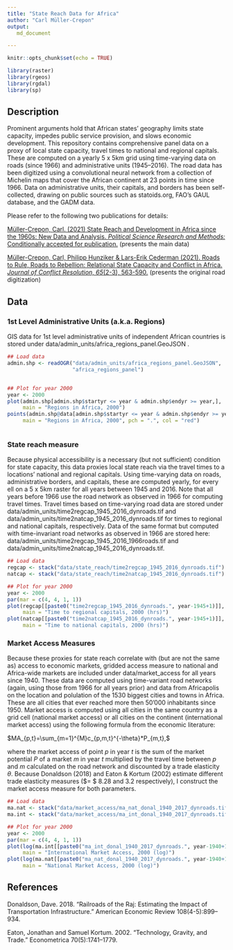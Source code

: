 ```yaml
---
title: "State Reach Data for Africa"
author: "Carl Müller-Crepon"
output:
   md_document

---
```


```r
knitr::opts_chunk$set(echo = TRUE)

library(raster)
library(rgeos)
library(rgdal)
library(sp)


```

## Description

Prominent arguments hold that African states' geography limits state capacity, impedes public service provision, and slows economic development. This repository contains comprehensive panel data on a proxy of local state capacity, travel times to national and regional capitals. These are computed on a yearly 5 x 5km grid using time-varying data on roads (since 1966) and administrative units (1945–2016). The road data has been digitized using a convolutional neural network from a collection of Michelin maps that cover the African continent at 23 points in time since 1966. Data on administrative units, their capitals, and borders has been self-collected, drawing on public sources such as statoids.org, FAO's GAUL database, and the GADM data. 

Please refer to the following two publications for details: 

[Müller-Crepon, Carl. (2021) State Reach and Development in Africa since the 1960s: New Data and Analysis. *Political Science Research and Methods:* Conditionally accepted for publication.](http://www.carlmueller-crepon.org/publication/state_reach_development/) (presents the main data)

[Müller-Crepon, Carl, Philipp Hunziker & Lars-Erik Cederman (2021). Roads to Rule, Roads to Rebellion: Relational State Capacity and Conflict in Africa. *Journal of Conflict Resolution, 65*(2-3), 563-590.](https://journals.sagepub.com/doi/full/10.1177/0022002720963674) (presents the original road digitization)


## Data

### 1st Level Administrative Units (a.k.a. Regions)

GIS data for 1st level administrative units of independent African countries is stored under data/admin_units/africa_regions_panel.GeoJSON . 

```r
## Load data
admin.shp <- readOGR("data/admin_units/africa_regions_panel.GeoJSON",
                     "africa_regions_panel")


## Plot for year 2000
year <- 2000
plot(admin.shp[admin.shp$startyr <= year & admin.shp$endyr >= year,],
     main = "Regions in Africa, 2000")
points(admin.shp@data[admin.shp$startyr <= year & admin.shp$endyr >= year,c("caplon", "caplat")],
     main = "Regions in Africa, 2000", pch = ".", col = "red")



```


### State reach measure

Because physical accessibility is a necessary (but not sufficient) condition for state capacity, this data proxies local state reach via the travel times to a locations' national and regional capitals. Using time-varying data on roads, administrative borders, and capitals, these are computed yearly, for every ell on a 5 x 5km raster for all years between 1945 and 2016. Note that all years before 1966 use the road network as observed in 1966 for computing travel times. Travel times based on time-varying road data are stored under data/admin_units/time2regcap_1945_2016_dynroads.tif and data/admin_units/time2natcap_1945_2016_dynroads.tif for times to regional and national capitals, respectively. Data of the same format but computed with time-invariant road networks as observed in 1966 are stored here: data/admin_units/time2regcap_1945_2016_1966roads.tif and data/admin_units/time2natcap_1945_2016_dynroads.tif.

```r
## Load data
regcap <- stack("data/state_reach/time2regcap_1945_2016_dynroads.tif")
natcap <- stack("data/state_reach/time2natcap_1945_2016_dynroads.tif")

## Plot for year 2000
year <- 2000
par(mar = c(4, 4, 1, 1))
plot(regcap[[paste0("time2regcap_1945_2016_dynroads.", year-1945+1)]],
     main = "Time to regional capitals, 2000 (hrs)")
plot(natcap[[paste0("time2natcap_1945_2016_dynroads.", year-1945+1)]],
     main = "Time to national capitals, 2000 (hrs)")


```

### Market Access Measures

Because these proxies for state reach correlate with (but are not the same as) access to economic markets, gridded access measure to national and Africa-wide markets are included under data/market_access for all years since 1940. These data are computed using time-variant road networks (again, using those from 1966 for all years prior) and data from Africapolis on the location and polulation of the 1530 biggest cities and towns in Africa. These are all cities that ever reached more then 50'000 inhabitants since 1950. Market access is computed using all cities in the same country as a grid cell (national market access) or all cities on the continent (international market access) using the following formula from the economic literature:

$MA_{p,t}=\sum_{m=1}^{M}c_{p,m,t}^{-\theta}*P_{m,t},$

where the market access of point $p$ in year $t$ is the sum of the market potential $P$ of a market $m$ in year $t$ multiplied by the travel time between $p$ and $m$ calculated on the road network and discounted by a trade elasticity $\theta$. Because  Donaldson (2018) and Eaton & Kortum (2002) estimate different trade elasticity measures ($\theta = $ 8.28 and 3.2 respectively), I construct the market access measure for both parameters. 

```r
## Load data
ma.nat <- stack("data/market_access/ma_nat_donal_1940_2017_dynroads.tif")
ma.int <- stack("data/market_access/ma_int_donal_1940_2017_dynroads.tif")

## Plot for year 2000
year <- 2000
par(mar = c(4, 4, 1, 1))
plot(log(ma.int[[paste0("ma_int_donal_1940_2017_dynroads.", year-1940+1)]]),
     main = "International Market Access, 2000 (log)")
plot(log(ma.nat[[paste0("ma_nat_donal_1940_2017_dynroads.", year-1940+1)]]),
     main = "National Market Access, 2000 (log)")


```


## References
Donaldson, Dave. 2018. “Railroads of the Raj: Estimating the Impact of Transportation Infrastructure.” American Economic Review 108(4-5):899–934.

Eaton, Jonathan and Samuel Kortum. 2002. “Technology, Gravity, and Trade.” Econometrica 70(5):1741–1779.
